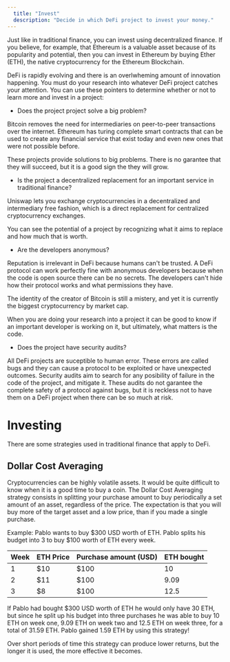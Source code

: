 ```yaml
---
  title: "Invest"
  description: "Decide in which DeFi project to invest your money."
---
```


Just like in traditional finance, you can invest using decentralized finance. If you believe, for example, that Ethereum is a valuable asset because of its popularity and potential, then you can invest in Ethereum by buying Ether (ETH), the native cryptocurrency for the Ethereum Blockchain.

DeFi is rapidly evolving and there is an overlwheming amount of innovation happening. You must do your research into whatever DeFi project catches your attention. You can use these pointers to determine whether or not to learn more and invest in a project:

- Does the project project solve a big problem?

Bitcoin removes the need for intermediaries on peer-to-peer transactions over the internet. Ethereum has turing complete smart contracts that can be used to create any financial service that exist today and even new ones that were not possible before.

These projects provide solutions to big problems. There is no garantee that they will succeed, but it is a good sign the they will grow.

- Is the project a decentralized replacement for an important service in traditional finance?

Uniswap lets you exchange cryptocurrencies in a decentralized and intermediary free fashion, which is a direct replacement for centralized cryptocurrency exchanges.

You can see the potential of a project by recognizing what it aims to replace and how much that is worth.

- Are the developers anonymous?

Reputation is irrelevant in DeFi because humans can't be trusted. A DeFi protocol can work perfectly fine with anonymous developers because when the code is open source there can be no secrets. The developers can't hide how their protocol works and what permissions they have.

The identity of the creator of Bitcoin is still a mistery, and yet it is currently the biggest cryptocurrency by market cap.

When you are doing your research into a project it can be good to know if an important developer is working on it, but ultimately, what matters is the code.

- Does the project have security audits?

All DeFi projects are suceptible to human error. These errors are called bugs and they can cause a protocol to be exploited or have unexpected outcomes. Security audits aim to search for any posibility of failure in the code of the project, and mitigate it. These audits do not garantee the complete safety of a protocol against bugs, but it is reckless not to have them on a DeFi project when there can be so much at risk.

# Investing

There are some strategies used in traditional finance that apply to DeFi.

## Dollar Cost Averaging

Cryptocurrencies can be highly volatile assets. It would be quite difficult to know when it is a good time to buy a coin. The Dollar Cost Averaging strategy consists in splitting your purchase amount to buy periodically a set amount of an asset, regardless of the price. The expectation is that you will buy more of the target asset and a low price, than if you made a single purchase.

Example: Pablo wants to buy $300 USD worth of ETH. Pablo splits his budget into 3 to buy $100 worth of ETH every week.

| Week | ETH Price | Purchase amount (USD) | ETH bought |
| ---- | --------- | --------------------- | ---------- |
| 1    | $10       | $100                  | 10         |
| 2    | $11       | $100                  | 9.09       |
| 3    | $8        | $100                  | 12.5       |

If Pablo had bought $300 USD worth of ETH he would only have 30 ETH, but since he split up his budget into three purchases he was able to buy 10 ETH on week one, 9.09 ETH on week two and 12.5 ETH on week three, for a total of 31.59 ETH. Pablo gained 1.59 ETH by using this strategy!

Over short periods of time this strategy can produce lower returns, but the longer it is used, the more effective it becomes.
